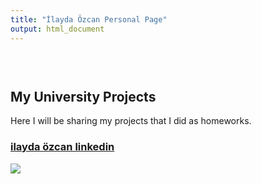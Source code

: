 ```yaml
---
title: "İlayda Özcan Personal Page"
output: html_document
---
```


<style type="text/css">
.title {
  display: none;
}

#getting-started img {
  margin-right: 10px;
}

</style>

<div class="row" style="padding-top: 30px;">
<div class="col-sm-6">

# **My University Projects**

Here I will be sharing my projects that I did as homeworks.





</div>
<div class="col-sm-6">

### [ilayda özcan linkedin](https://www.linkedin.com/in/ilaydaozcan19/?utm_source=share&utm_campaign=share_via&utm_content=profile&utm_medium=android_app)


![]("C:\Users\İlayda\Desktop\analytics-3268935_1280.png")
</a>
</div>

